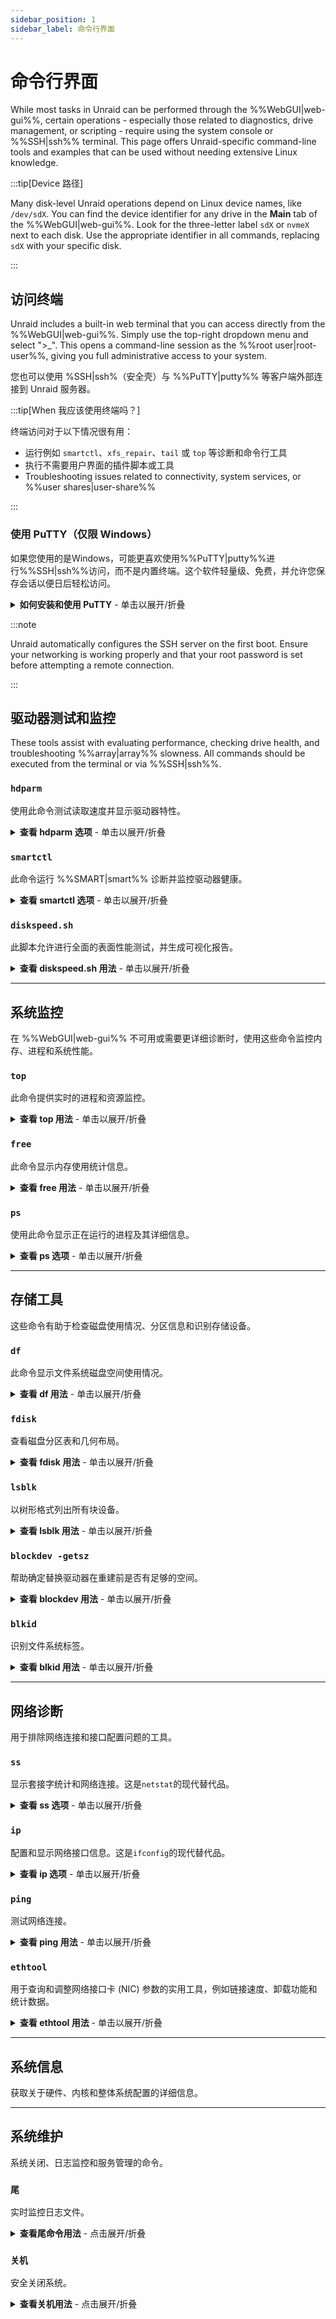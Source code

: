 ```yaml
---
sidebar_position: 1
sidebar_label: 命令行界面
---
```



# 命令行界面

While most tasks in Unraid can be performed through the %%WebGUI|web-gui%%, certain operations - especially those related to diagnostics, drive management, or scripting - require using the system console or %%SSH|ssh%% terminal. This page offers Unraid-specific command-line tools and examples that can be used without needing extensive Linux knowledge.

:::tip[Device 路径]

Many disk-level Unraid operations depend on Linux device names, like `/dev/sdX`. You can find the device identifier for any drive in the **Main** tab of the %%WebGUI|web-gui%%. Look for the three-letter label `sdX` or `nvmeX` next to each disk. Use the appropriate identifier in all commands, replacing `sdX` with your specific disk.

:::

## 访问终端

Unraid includes a built-in web terminal that you can access directly from the %%WebGUI|web-gui%%. Simply use the top-right dropdown menu and select ">_". This opens a command-line session as the %%root user|root-user%%, giving you full administrative access to your system.

您也可以使用 %SSH|ssh%（安全壳）与 %%PuTTY|putty%% 等客户端外部连接到 Unraid 服务器。

:::tip[When 我应该使用终端吗？]

终端访问对于以下情况很有用：

- 运行例如 `smartctl`、`xfs_repair`、`tail` 或 `top` 等诊断和命令行工具
- 执行不需要用户界面的插件脚本或工具
- Troubleshooting issues related to connectivity, system services, or %%user shares|user-share%%

:::

### 使用 PuTTY（仅限 Windows）

如果您使用的是Windows，可能更喜欢使用%%PuTTY|putty%%进行%%SSH|ssh%%访问，而不是内置终端。这个软件轻量级、免费，并允许您保存会话以便日后轻松访问。

<details>
  <summary><strong>如何安装和使用 PuTTY</strong> - 单击以展开/折叠</summary>

  1. 从[官方网站](https://www.putty.software/)下载 %%PuTTY|putty%% 。
  2. 启动 %%PuTTY|putty%% 应用程序。
  3. 输入您的 Unraid 服务器的 IP 地址或主机名（如 `tower.local`）。
  4. 将连接类型设置为 `%%SSH|ssh%%`。
  5. （可选）保存会话名称以供将来使用。
  6. 点击 **打开** 开始会话。
  7. 遇到提示时，以 `root` 登录，然后输入您的密码。

  登录后，您已进入 Unraid 的 shell 环境。完成后输入 `exit` 关闭会话。
</details>

:::note

Unraid automatically configures the SSH server on the first boot. Ensure your networking is working properly and that your root password is set before attempting a remote connection.

:::

## 驱动器测试和监控

These tools assist with evaluating performance, checking drive health, and troubleshooting %%array|array%% slowness. All commands should be executed from the terminal or via %%SSH|ssh%%.

### `hdparm`

使用此命令测试读取速度并显示驱动器特性。

<details>
  <summary><strong>查看 hdparm 选项</strong> - 单击以展开/折叠</summary>

  **测试驱动器读取速度：**

  ```bash
  hdparm -tT /dev/sdX
  ```

  `-t` 标志测试缓冲磁盘读取，而 `-T` 测试缓存读取。这主要衡量顺序读取性能，有助于识别异常缓慢的驱动器。

  **运行多个测试以提高准确性：**

  ```bash
  for ((i=0;i<5;i++)); do hdparm -tT /dev/sdX; done
  ```

  **查看驱动器信息：**

  ```bash
  hdparm -I /dev/sdX
  ```

  这将显示型号、固件、缓存大小和支持的功能，帮助验证磁盘类型和控制器行为。
</details>

### `smartctl`

此命令运行 %%SMART|smart%% 诊断并监控驱动器健康。

<details>
  <summary><strong>查看 smartctl 选项</strong> - 单击以展开/折叠</summary>

  **基本 %%SMART|smart%% 报告：**

  ```bash
  smartctl -a /dev/sdX
  ```

  如果此命令返回错误，请尝试指定设备类型：`smartctl -a -d ata /dev/sdX`（对于 NVMe 驱动器使用 `-d nvme`）。

  **启动 %%SMART|smart%% 自检：**

  短测试（需数分钟）

  ```bash
  smartctl -t short /dev/sdX
  ```

  扩展测试（可能需数小时）

  ```bash
  smartctl -t long /dev/sdX
  ```

  **将 %%SMART 报告|smart-report%% 保存到文件：**

  ```bash
  smartctl -a /dev/sdX > /boot/smart_report.txt
  ```

  这会将报告保存到您的 Unraid 闪存驱动器，以便稍后查看或在 [论坛](https://forums.unraid.net/) 上共享。
</details>

### `diskspeed.sh`

此脚本允许进行全面的表面性能测试，并生成可视化报告。

<details>
  <summary><strong>查看 diskspeed.sh 用法</strong> - 单击以展开/折叠</summary>

  以前这脚本需要从 Unraid 论坛下载。DiskSpeed 现在提供了一个更完善的软件包：

  在 [社区应用程序](../../using-unraid-to/run-docker-containers/community-applications.mdx) （***应用程序选项卡***）中搜索 "DiskSpeed" 来安装 DiskSpeed，或者访问 [GitHub 仓库](https://github.com/jbartlett777/DiskSpeed) 以获取手动安装说明。
</details>

---

## 系统监控

在 %%WebGUI|web-gui%% 不可用或需要更详细诊断时，使用这些命令监控内存、进程和系统性能。

### `top`

此命令提供实时的进程和资源监控。

<details>
  <summary><strong>查看 top 用法</strong> - 单击以展开/折叠</summary>

  ```bash
  top
  ```

  - 实时显示每个进程的 CPU 和内存使用情况。
  - 按 `q` 退出。
  - 使用方向键滚动，按 `k` 终止进程。

  :::tip
  考虑使用 `htop` 获取更友好的界面和增强的控制。
  :::
</details>

### `free`

此命令显示内存使用统计信息。

<details>
  <summary><strong>查看 free 用法</strong> - 单击以展开/折叠</summary>

  ```bash
  free -h
  ```

  这将以人类可读的格式显示 RAM 使用情况。`-h` 标志表示大小将以 KB、MB 或 GB 而非字节显示。

  :::tip[理解输出]
  "可用"内存读数低并不一定表示问题——Linux 积极缓存数据以提高性能。
  :::
</details>

### `ps`

使用此命令显示正在运行的进程及其详细信息。

<details>
  <summary><strong>查看 ps 选项</strong> - 单击以展开/折叠</summary>

  **列出所有进程的详细信息：**

  ```bash
  ps aux
  ```

  **按内存使用排序：**

  ```bash
  ps aux --sort=-%mem | head -20
  ```

  **按 CPU 使用排序：**

  ```bash
  ps aux --sort=-%cpu | head -20
  ```
</details>

---

## 存储工具

这些命令有助于检查磁盘使用情况、分区信息和识别存储设备。

### `df`

此命令显示文件系统磁盘空间使用情况。

<details>
  <summary><strong>查看 df 用法</strong> - 单击以展开/折叠</summary>

  ```bash
  df -h
  ```

  此命令显示所有已挂载文件系统的已用和可用空间。它便于检查 Unraid 中的 `/var/log`（使用基于 RAM 的日志记录）。更多关于[系统日志记录](../../troubleshooting/diagnostics/capture-diagnostics-and-logs.mdx)的信息。
</details>

### `fdisk`

查看磁盘分区表和几何布局。

<details>
  <summary><strong>查看 fdisk 用法</strong> - 单击以展开/折叠</summary>

  ```bash
  fdisk -l /dev/sdX
  ```

  此命令显示分区布局、大小和磁盘几何结构。它有助于解决磁盘大小不匹配的问题，特别是在[替换磁盘](../../using-unraid-to/manage-storage/array-configuration.mdx#replacing-disks)时。
</details>

### `lsblk`

以树形格式列出所有块设备。

<details>
  <summary><strong>查看 lsblk 用法</strong> - 单击以展开/折叠</summary>

  ```bash
  lsblk
  ```

  此命令以简单的树形结构显示所有存储设备及其挂载点。非常适合对存储布局进行概览。
</details>

### `blockdev -getsz`

帮助确定替换驱动器在重建前是否有足够的空间。

<details>
  <summary><strong>查看 blockdev 用法</strong> - 单击以展开/折叠</summary>

  **语法：**

  ```
  blockdev --getsz /dev/sdX
  ```

  返回设备上 512 byte 扇区的原始数量 - 方便在重建前确认替换驱动器的大小。
</details>

### `blkid`

识别文件系统标签。

<details>
  <summary><strong>查看 blkid 用法</strong> - 单击以展开/折叠</summary>

  **语法：**

  ```
  blkid /dev/sdX1
  ```

  输出文件系统类型和标签。用于验证 Unraid 闪存是否标记为 `UNRAID`，可替代已弃用的 `vol_id` 命令。
</details>

---

## 网络诊断

用于排除网络连接和接口配置问题的工具。

### `ss`

显示套接字统计和网络连接。这是`netstat`的现代替代品。

<details>
  <summary><strong>查看 ss 选项</strong> - 单击以展开/折叠</summary>

  **显示所有监听端口：**

  ```bash
  ss -tuln
  ```

  - `-t`：TCP 套接字
  - `-u`：UDP 套接字
  - `-l`：仅显示监听套接字
  - `-n`：显示端口号而不是服务名称

  **显示已建立的连接：**

  ```bash
  ss -tup
  ```

  此命令显示活动连接及其过程信息。
</details>

### `ip`

配置和显示网络接口信息。这是`ifconfig`的现代替代品。

<details>
  <summary><strong>查看 ip 选项</strong> - 单击以展开/折叠</summary>

  **显示所有网络接口：**

  ```bash
  ip addr show
  ```

  **以颜色显示网络接口：**

  ```bash
  ip -c addr show
  ```

  **显示路由表：**

  ```bash
  ip route show
  ```
</details>

### `ping`

测试网络连接。

<details>
  <summary><strong>查看 ping 用法</strong> - 单击以展开/折叠</summary>

  **通过发送有限数量的包来测试连接：**

  ```bash
  ping -c 4 google.com
  ```

  此命令向目标发送四个数据包后停止，适合进行基础的连接测试而不会产生连续输出。
</details>

### `ethtool`

用于查询和调整网络接口卡 (NIC) 参数的实用工具，例如链接速度、卸载功能和统计数据。

<details>
  <summary><strong>查看 ethtool 用法</strong> - 单击以展开/折叠</summary>

  **基本驱动程序和固件信息：**

  使用此命令获取网络接口驱动程序和固件信息：

  ```
  ethtool -i eth0
  ```

  **显示当前链接速度和设置：**

  要检查接口的当前链接速度和设置，请运行：

  ```
  ethtool eth0
  ```

  **显示扩展接口统计：**

  对于界面的扩展统计，请使用以下命令：

  ```
  ethtool -S eth0
  ```

  这些命令可以帮助您确认千兆、2.5 GbE 或 10 GbE 连接的协商速度，诊断与电缆相关的问题，或识别可能由于卸载不匹配而产生的丢包。
</details>

---

## 系统信息

获取关于硬件、内核和整体系统配置的详细信息。

<Tabs>
  <TabItem value="cpu" label="CPU 信息">
    <CliCpuInfo />
  </TabItem>

  <TabItem value="内存" label="内存信息">
    <CliMemoryInfo />
  </TabItem>

  <TabItem value="您现在可以将unRAID阵列槽位数设置为“无”。" label="存储信息">
    <CliStorageInfo />
  </TabItem>
</Tabs>

---

## 系统维护

系统关闭、日志监控和服务管理的命令。

### `尾`

实时监控日志文件。

<details>
  <summary><strong>查看尾命令用法</strong> - 点击展开/折叠</summary>

  ```bash
  tail -f /var/log/syslog
  ```

  该命令显示系统日志的实时更新。要退出，请使用 `Ctrl+C`。

  **显示特定行数：**

  ```bash
  tail -n 50 /var/log/syslog
  ```
</details>

### `关机`

安全关闭系统。

<details>
  <summary><strong>查看关机用法</strong> - 点击展开/折叠</summary>

  ```bash
  powerdown
  ```

  此命令利用 Unraid 内置的关机过程来停止 %%array|array%% 并安全地关闭系统。它优于手动关闭方法。
</details>
